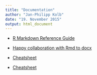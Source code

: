 ```yaml
---
title: "Documentation"
author: "Jan-Philipp Kolb"
date: "19. November 2015"
output: html_document
---
```



- [R Markdown Reference Guide](https://www.rstudio.com/wp-content/uploads/2015/03/rmarkdown-reference.pdf)

- [Happy collaboration with Rmd to docx](http://rmarkdown.rstudio.com/articles_docx.html)

- [Cheatsheet](https://www.rstudio.com/wp-content/uploads/2015/02/rmarkdown-cheatsheet.pdf)

- [Cheatsheet](https://www.rstudio.com/wp-content/uploads/2015/02/rmarkdown-cheatsheet.pdf)